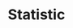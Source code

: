 ---
type: component
title: Statistic
category: Dashboard
description: A component to display a statistic.
status: todo
---